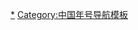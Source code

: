 {{Navbox
|bodyclass = hlist hlist-pipe
|name=大理国年号
|title=[[中国年号列表|大理国年号]]
|group1=[[大理国|大理]]
|list1=[[文德 (大理)|文德]]{{to}}[[文经]]{{to}}[[至治 (大理)|至治]]{{to}}[[明德 (大理)|明德]]{{to}}[[广德 (大理)|广德]]{{to}}[[顺德 (大理)|顺德]]{{to}}[[明政 (大理)|明政]]{{to}}[[广明 (大理)|广明]]{{to}}[[明圣]]{{to}}[[明统]]{{to}}[[明治 (大理)|明治]]{{to}}[[明應 (大理)|明应]]{{to}}[[明启]]{{to}}[[明通]]{{to}}[[正治 (大理)|正治]]{{to}}[[圣明 (大理)|圣明]]{{to}}[[天明 (大理)|天明]]{{to}}[[保安 (大理)|保安]]{{to}}[[政安]]{{to}}[[正德 (大理)|正德]]{{to}}[[保德 (大理)|保德]]{{to}}[[上德]]{{to}}[[广安 (大理)|广安]]{{to}}[[上明]]{{to}}[[保立]]{{to}}[[建安 (大理)|建安]]{{to}}[[天祐 (大理)|天祐]]

|group2 = [[大中 (國家)|大中]]
|list2 = [[上治]]

|group3 = [[大理国|后理]]
|list3 = [[天授 (大理)|天授]]{{to}}[[明开]]{{to}}[[天政]]{{to}}[[文安 (大理)|文安]]{{to}}[[日新]]{{to}}[[文治 (大理)|文治]]{{to}}[[嘉永 (大理)|嘉永]]{{to}}[[保天]]{{to}}[[广运 (大理)|广运]]{{to}}[[永贞 (大理)|永贞]]{{to}}[[大宝 (大理)|大宝]]{{to}}[[龙兴 (大理)|龙兴]]{{to}}[[盛明]]{{to}}[[建德 (大理)|建德]]{{to}}[[利贞]]{{to}}[[盛德 (大理)|盛德]]{{to}}[[嘉会]]{{to}}[[元亨 (大理)|元亨]]{{to}}[[定安 (年號)|定安]]{{to}}[[鳳曆 (大理)|鳳曆]]{{to}}[[元寿 (大理)|元寿]]{{to}}[[天开]]{{to}}[[天辅 (大理)|天辅]]{{to}}[[仁寿 (大理)|仁寿]]{{to}}[[道隆]]{{to}}[[天定 (大理)|天定]]

|group4 = [[中国公]]
|list4 = [[興正]]、[[至德 (高妙音護)|至德]]

|group5 = 待考及誤錄
|list5 = [[神武 (大理)|神武]]、[[明德 (段素英)|明德]]、[[明法]]、[[广德 (段素英)|廣德]]、[[明运]]、[[乾興 (大理)|乾興]]、[[太安 (大理)|太安]]、[[明侯]]、[[德安 (杨义贞)|德安]]、[[亨时]]、[[天定 (大理)|利正]]、[[天定 (大理)|興正]]、[[顺德 (段思旷)|順德]]、[[大本 (年號)|大本]]、[[鍾元 (年號)|鍾元]]、[[隆德 (年號)|隆德]]、[[永道]]、聖■

|below = {{中国年号}}
}}<noinclude>
[[Category:大理年号|*]]
[[Category:中国年号导航模板]]
</noinclude>